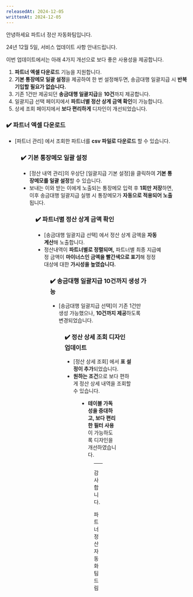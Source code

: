 ```yaml
---
releasedAt: 2024-12-05
writtenAt: 2024-12-05
---
```




안녕하세요 파트너 정산 자동화팀입니다.

24년 12월 5일, 서비스 업데이트 사항 안내드립니다.

이번 업데이트에서는 아래 4가지 개선으로 보다 좋은 사용성을 제공합니다.

1. **파트너 엑셀 다운로드** 기능을 지원합니다.
2. **기본 통장메모 일괄 설정**을 제공하여 한 번 설정해두면, 송금대행 일괄지급 시 **반복 기입할 필요가 없습니다.**
3. 기존 1건만 제공되던 **송금대행 일괄지급**을 **10건**까지 제공합니다.
4. 일괄지급 선택 페이지에서 **파트너별 정산 상계 금액 확인**이 가능합니다.
5. 상세 조회 페이지에서 **보다 편리하게** 디자인이 개선되었습니다.

### ✔️ 파트너 엑셀 다운로드

- \[파트너 관리] 에서 조회한 파트너를 **csv 파일로 다운로드** 할 수 있습니다.

<Figure src={Image1} caption="파트너 관리" />

### ✔️ 기본 통장메모 일괄 설정

- \[정산 내역 관리]의 우상단 \[일괄지급 기본 설정]을 클릭하여 **기본 통장메모를 일괄 설정**할 수 있습니다.
- 보내는 이와 받는 이에게 노출되는 통장메모 입력 후 **1회만 저장**하면, 이후 송금대행 일괄지급 실행 시 통장메모가 **자동으로 적용되어 노출**됩니다.

<Figure src={Image2} caption="일괄지급 기본 설정" />

### ✔️ 파트너별 정산 상계 금액 확인

- \[송금대행 일괄지급 선택] 에서 정산 상계 금액을 **자동계산**해 노출합니다.
- 정산내역이 **파트너별로 정렬되며,** 파트너별 최종 지급예정 금액이 **마이너스인 금액을 빨간색으로 표기**해 정정 대상에 대한 **가시성을 높였습니다.**

<Figure src={Image3} caption="송금대행 일괄지급 선택" />

### ✔️ 송금대행 일괄지급 10건까지 생성 가능

- \[송금대행 일괄지급 선택]이 기존 1건만 생성 가능했으나, **10건까지 제공**하도록 변경되었습니다.

<Figure src={Image6} caption="정산 내역 관리" />

### ✔️ 정산 상세 조회 디자인 업데이트

- \[정산 상세 조회] 에서 **표 설정이 추가**되었습니다.
- **원하는 조건**으로 보다 편하게 정산 상세 내역을 조회할 수 있습니다.

<Figure src={Image4} caption="정산 상세 조회" />

- **테이블 가독성을 증대하고, 보다 편리한 필터 사용**이 가능하도록 디자인을 개선하였습니다.

<Figure src={Image5} caption="정산 상세 조회" />

---

감사합니다.

파트너정산 자동화 팀 드림
